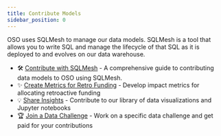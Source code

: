 ```yaml
---
title: Contribute Models
sidebar_position: 0
---
```


OSO uses SQLMesh to manage our data models. SQLMesh is a tool that allows you to write SQL and manage the lifecycle of that SQL as it is deployed to and evolves on our data warehouse.

- 🛠️ [Contribute with SQLMesh](./sqlmesh) - A comprehensive guide to contributing data models to OSO using SQLMesh.
- ✨ [Create Metrics for Retro Funding](./retrofunding) - Develop impact metrics for allocating retroactive funding
- 💡 [Share Insights](./share-insights) - Contribute to our library of data visualizations and Jupyter notebooks
- 🏆 [Join a Data Challenge](./challenges) - Work on a specific data challenge and get paid for your contributions

